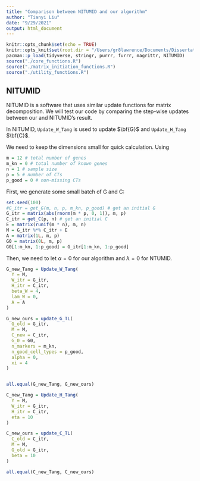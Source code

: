 ```yaml
---
title: "Comparison between NITUMID and our algorithm"
author: "Tianyi Liu"
date: "9/29/2021"
output: html_document
---
```


```r
knitr::opts_chunk$set(echo = TRUE)
knitr::opts_knit$set(root.dir = "/Users/gr8lawrence/Documents/Dissertation/conv_opt_code/cleaned_algorithm/PFSM/R")
pacman::p_load(tidyverse, stringr, purrr, furrr, magrittr, NITUMID)
source("./core_functions.R")
source("./matrix_initiation_functions.R")
source("./utility_functions.R")
```

## NITUMID

NITUMID is a software that uses similar update functions for matrix decomposition. We will test our code by comparing the step-wise updates between our and NITUMID's result.

In NITUMID, `Update_W_Tang` is used to update $\bf{G}$ and `Update_H_Tang` $\bf{C}$.

We need to keep the dimensions small for quick calculation. Using 
```r
m = 12 # total number of genes
m_kn = 0 # total number of known genes
n = 1 # sample size
p = 5 # number of CTs
p_good = 0 # non-missing CTs
```

First, we generate some small batch of G and C:
```r
set.seed(100)
#G_itr = get_G(m, n, p, m_kn, p_good) # get an initial G
G_itr = matrix(abs(rnorm(m * p, 0, 1)), m, p)
C_itr = get_C(p, n) # get an initial C
E = matrix(runif(m * n), m, n)
M = G_itr %*% C_itr + E
A = matrix(1L, m, p)
G0 = matrix(0L, m, p)
G0[1:m_kn, 1:p_good] = G_itr[1:m_kn, 1:p_good]
```

Then, we need to let $\alpha = 0$ for our algorithm and $\lambda = 0$ for NTUMID.

```r
G_new_Tang = Update_W_Tang(
  Y = M,
  W_itr = G_itr,
  H_itr = C_itr,
  beta_W = 4,
  lam_W = 0,
  A = A
)

G_new_ours = update_G_TL(
  G_old = G_itr,
  M = M,
  C_new = C_itr,
  G_0 = G0,
  n_markers = m_kn,
  n_good_cell_types = p_good,
  alpha = 0,
  xi = 4
)


all.equal(G_new_Tang, G_new_ours)

C_new_Tang = Update_H_Tang(
  Y = M,
  W_itr = G_itr,
  H_itr = C_itr,
  eta = 10
)

C_new_ours = update_C_TL(
  C_old = C_itr,
  M = M,
  G_old = G_itr,
  beta = 10
)

all.equal(C_new_Tang, C_new_ours)
```
